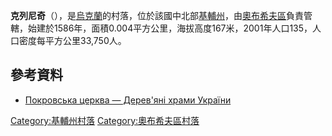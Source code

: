 {{coord|50|14|14|N|30|30|46|E|scale:30000|display=title}}

'''克列尼奇'''（{{lang-uk|Креничі}}），是[[烏克蘭|烏克蘭]]的村落，位於該國中北部[[基輔州|基輔州]]，由[[奧布希夫區|奧布希夫區]]負責管轄，始建於1586年，面積0.004平方公里，海拔高度167米，2001年人口135，人口密度每平方公里33,750人。

==參考資料==
* [http://www.derev.org.ua/kyivska/krenychi.htm Покровська церква — Дерев'яні храми України] {{Wayback|url=http://www.derev.org.ua/kyivska/krenychi.htm |date=20200219001711 }}{{uk icon}}

{{DEFAULTSORT:Креничі}}
[[Category:基輔州村落|Category:基輔州村落]]
[[Category:奧布希夫區村落|Category:奧布希夫區村落]]


{{Kiev-geo-stub}}